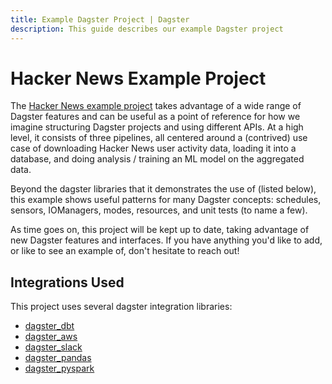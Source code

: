 ```yaml
---
title: Example Dagster Project | Dagster
description: This guide describes our example Dagster project
---
```


# Hacker News Example Project

The [Hacker News example project](https://github.com/dagster-io/dagster/tree/master/examples/hacker_news) takes advantage of a wide range of Dagster features and can be useful as a point of reference for how we imagine structuring Dagster projects and using different APIs. At a high level, it consists of three pipelines, all centered around a (contrived) use case of downloading Hacker News user activity data, loading it into a database, and doing analysis / training an ML model on the aggregated data.

Beyond the dagster libraries that it demonstrates the use of (listed below), this example shows useful patterns for many Dagster concepts: schedules, sensors, IOManagers, modes, resources, and unit tests (to name a few).

As time goes on, this project will be kept up to date, taking advantage of new Dagster features and interfaces. If you have anything you'd like to add, or like to see an example of, don't hesitate to reach out!

## Integrations Used

This project uses several dagster integration libraries:

- [dagster_dbt](/_apidocs/libraries/dagster-dbt)
- [dagster_aws](/_apidocs/libraries/dagster-aws)
- [dagster_slack](/_apidocs/libraries/dagster-slack)
- [dagster_pandas](/_apidocs/libraries/dagster-pandas)
- [dagster_pyspark](/_apidocs/libraries/dagster-pyspark)
